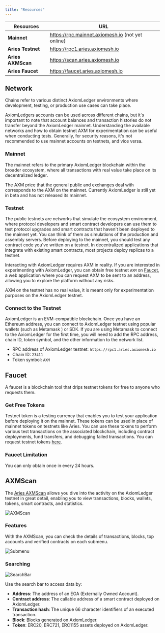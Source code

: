 ```yaml
---
title: "Resources"
---
```


| Resources | URL |
| -------- | ------------------------------------- |
| **Mainnet** | https://rpc.mainnet.axiomesh.io (not yet online)|
| **Aries Testnet** | https://rpc1.aries.axiomesh.io|
| **Aries AXMScan**| https://scan.aries.axiomesh.io |
| **Aries Faucet**   | https://faucet.aries.axiomesh.io |


## Network
Chains refer to various distinct AxiomLedger environments where development, testing, or production use cases can take place.

AxiomLedgers accounts can be used across different chains, but it's important to note that account balances and transaction histories do not transfer beyond the AxiomLedger mainnet. Understanding the available networks and how to obtain testnet AXM for experimentation can be useful when conducting tests. Generally, for security reasons, it's not recommended to use mainnet accounts on testnets, and vice versa.


### Mainnet
The mainnet refers to the primary AxiomLedger blockchain within the broader ecosystem, where all transactions with real value take place on its decentralized ledger.

The AXM price that the general public and exchanges deal with corresponds to the AXM on the mainnet. Currently AxiomLedger is still yet in beta and has not released its mainnet.

### Testnet
The public testnets are networks that simulate the ecosystem environment, where protocol developers and smart contract developers can use them to test protocol upgrades and smart contracts that haven't been deployed to the mainnet yet. You can think of them as simulations of the production and assembly servers.
Before deploying to the mainnet, you should test any contract code you've written on a testnet. In decentralized applications that integrate with existing smart contracts, most projects deploy replicas to a testnet.

Interacting with AxiomLedger requires AXM in reality. If you are interested in experimenting with AxiomLedger, you can obtain free testnet `AXM` on [Faucet](https://faucet.aries.axiomesh.io), a web application where you can request AXM to be sent to an address, allowing you to explore the platform without any risks. 

AXM on the testnet has no real value, it is meant only for experimentation purposes on the AxiomLedger testnet.

### Connect to the Testnet
AxiomLedger is an EVM-compatible blockchain. Once you have an Ethereum address, you can connect to AxiomLedger testnet using popular wallets (such as Metamask ) or SDK. 
If you are using Metamask to connect to the AxiomLedger for the first time, you will need to add the RPC address, chain ID, token symbol, and the other information to the network list. 
- RPC address of AxiomLedger testnet: `https://rpc1.aries.axiomesh.io`
- Chain ID: `23411`
- Token symbol: `AXM`

## Faucet
A faucet is a blockchain tool that drips testnet tokens for free to anyone who requests them.

### Get Free Tokens
Testnet token is a testing currency that enables you to test your application before deploying it on the mainnet.  These tokens can be used in place of mainnet tokens on testnets like Aries. You can use these tokens to perform various test transactions on the associated blockchain, including contract deployments, fund transfers, and debugging failed transactions. You can request testnet tokens [here](https://faucet.aries.axiomesh.io).

### Faucet Limitation
You can only obtain once in every 24 hours.



## AXMScan
The [Aries AXMScan](https://scan.aries.axiomesh.io) allows you dive into the activity on the AxiomLedger testnet in great detail, enabling you to view transactions, blocks, wallets, tokens, smart contracts, and statistics. 


![AXMScan](/en/images/getting-started/AXMScan1.png)

### Features
With the AXMScan, you can check the details of transactions, blocks, top accounts and verified contracts on each submenu.

![Submenu](/en/images/getting-started/SubMenu1.png)

### Searching

![SearchBar](/en/images/getting-started/SearchBar1.png)

Use the search bar to access data by:
- **Address**: The address of an EOA (Externally Owned Account).
- **Contract address**: The callable address of a smart contract deployed on AxiomLedger.
- **Transaction hash**: The unique 66 character identifiers of an executed transaction.
- **Block**: Blocks generated on AxiomLedger.
- **Token**: ERC20, ERC721, ERC1155 assets deployed on AxiomLedger.
